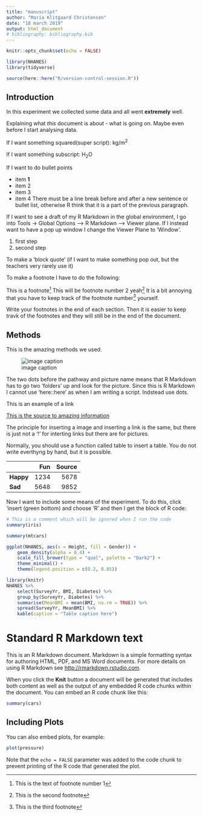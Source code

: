 ```yaml
---
title: "manuscript"
author: "Maria Klitgaard Christensen"
date: "18 march 2019"
output: html_document
# bibliography: bibliography.bib
---
```


```r
knitr::opts_chunk$set(echo = FALSE)

library(NHANES)
library(tidyverse)

source(here::here("R/version-control-session.R"))
```
## Introduction

In this experiment we collected some data and all went **extremely** well.

Explaining what *this* document is about - what is going on. Maybe even before I start analysing data.

If I want something squared(super script): kg/m^2^

If I want something subscript: H~2~O

If I want to do bullet points

- item **1**
- item 2
- item 3
- item 4
There must be a line break before and after a new sentence or bullet list, otherwise R think that it is a part of the previous paragraph.

If I want to see a draft of my R Markdown in the global environment, I go into Tools -> Global Options --> R Markdown --> Viewer plane. If I instead want to have a pop up window I change the Viewer Plane to 'Window'.

1. first step
2. second step

To make a 'block quote' (if I want to make something pop out, but the teachers very rarely use it)

To make a footnote I have to do the following:

This is a footnote[^1]
This will be footnote number 2 yeah[^2]
It is a bit annoying that you have to keep track of the footnote number[^3] yourself.

Write your footnotes in the end of each section. Then it is easier to keep travk of the footnotes and they will still be in the end of the document.

[^1]: This is the text of footnote number 1
[^2]: This is the second footnote
[^3]: This is the third footnote

## Methods

This is the amazing methods we used.

![image caption](../img/Rute_opmaaling.PNG)

The two dots before the pathway and picture name means that R Markdown has to go two 'folders' up and look for the picture. Since this is R Markdown I cannot use 'here::here' as when I am writing a script. Indstead use dots.

This is an example of a link

[This is the source to amazing information](http://www.google.com)

The principle for inserting a image and inserting a link is the same, but there is just not a '!' for interting links but there are for pictures.

Normally, you should use a function called table to insert a table. You do not write everthyng by hand, but it is possible.

|    | Fun | Source |
|:-- | -----: | -----: |
|**Happy** | 1234 | 5678 |
|**Sad** | 5648 | 9852 |

Now I want to include some means of the experiment. To do this, click 'insert (green bottom) and choose 'R' and then I get the block of R code:
```r
# This is a comment which will be ignored when I run the code
summary(iris)

summary(mtcars)
```


```r
ggplot(NHANES, aes(x = Height, fill = Gender)) +
    geom_density(alpha = 0.4) +
    scale_fill_brewer(type = "qual", palette = "Dark2") +
    theme_minimal() +
    theme(legend.position = c(0.2, 0.85))
```


```r
library(knitr)
NHANES %>%
    select(SurveyYr, BMI, Diabetes) %>%
    group_by(SurveyYr, Diabetes) %>%
    summarise(MeanBMI = mean(BMI, na.rm = TRUE)) %>%
    spread(SurveyYr, MeanBMI) %>%
    kable(caption = "Table caption here")
```


 
# Standard R Markdown text

This is an R Markdown document. Markdown is a simple formatting syntax for authoring HTML, PDF, and MS Word documents. For more details on using R Markdown see <http://rmarkdown.rstudio.com>.

When you click the **Knit** button a document will be generated that includes both content as well as the output of any embedded R code chunks within the document. You can embed an R code chunk like this:

```r
summary(cars)
```

## Including Plots

You can also embed plots, for example:

```r
plot(pressure)
```

Note that the `echo = FALSE` parameter was added to the code chunk to prevent printing of the R code that generated the plot.
